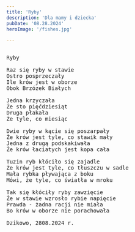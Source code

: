 ```yaml
---
title: 'Ryby'
description: 'Dla mamy i dziecka'
pubDate: '08.28.2024'
heroImage: '/fishes.jpg'

---
```

<pre>

Ryby

Raz się ryby w stawie
Ostro posprzeczały
Ile krów jest w oborze
Obok Brzózek Białych

Jedna krzyczała
Że sto pięćdziesiąt
Druga płakała
Że tyle, co miesiąc

Dwie ryby w kącie się poszarpały
Że krów jest tyle, co stawik mały
Jedna z drugą podskakiwała
Że krów łaciatych jest kopa cała

Tuzin ryb kłóciło się zajadle
Że krów jest tyle, co tłuszczu w sadle
Mała rybka pływająca z boku
Mówi, że tyle, co światła w mroku

Tak się kłóciły ryby zawzięcie
Że w stawie wzrosło rybie napięcie
Prawda - żadna racji nie miała
Bo krów w oborze nie porachowała

Dzikowo, 2808.2024 r. 
  
</pre>
